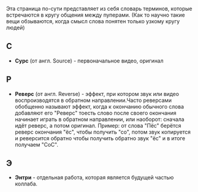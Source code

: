 Эта страница по-сути представляет из себя словарь терминов, которые встречаются в кругу общения между пуперами. (Как то научно такие вещи обзываются, когда смысл слова понятен только узкому кругу людей)

==С==
*'''Сурс''' (от англ. Source) - первоначальное видео, оригинал
==Р==
*'''Реверс''' (от англ. Reverse) - эффект, при котором звук или видео воспроизводятся в обратном направлении.Часто реверсами обобщенно называют эффект, когда к окончанию обычного слова добавляют его "Реверс" тоесть слово после своего окончания начинает играть в обратном направлении, или наоборот: сначала идёт реверс, а потом оригинал. Пример: от слова "Пёс" берётся реверс окончания "ёс", чтобы получить "со", потом звук копируется и реверсится обратно чтобы получить обратно звук "ёс" и в итоге получаем "СоС".
==Э==
*'''Энтри''' - отдельная работа, которая является будущей частью коллаба.